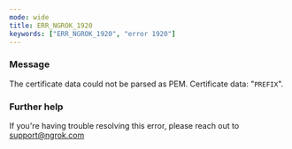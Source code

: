 ```yaml
---
mode: wide
title: ERR_NGROK_1920
keywords: ["ERR_NGROK_1920", "error 1920"]
---
```



### Message

The certificate data could not be parsed as PEM. Certificate data: "`PREFIX`".

<ErrorDetails />

### Further help

If you're having trouble resolving this error, please reach out to [support@ngrok.com](mailto:support@ngrok.com?subject=Help%20with%20ERR_NGROK_1920)
